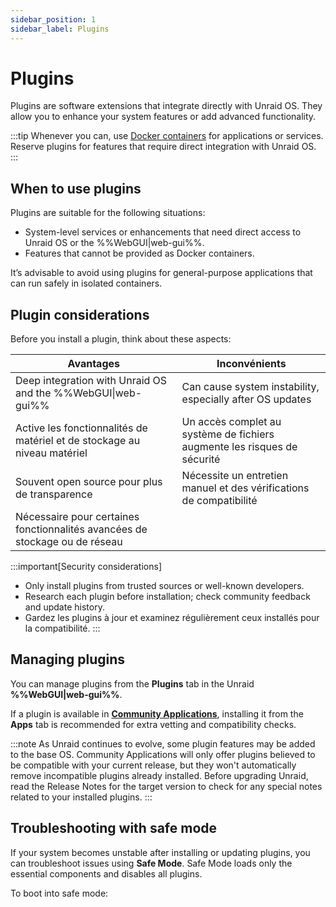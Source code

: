 ```yaml
---
sidebar_position: 1
sidebar_label: Plugins
---
```



# Plugins

Plugins are software extensions that integrate directly with Unraid OS. They allow you to enhance your system features or add advanced functionality.

:::tip
Whenever you can, use [Docker containers](../run-docker-containers/overview.mdx) for applications or services. Reserve plugins for features that require direct integration with Unraid OS.
:::

## When to use plugins

Plugins are suitable for the following situations:

- System-level services or enhancements that need direct access to Unraid OS or the %%WebGUI|web-gui%%.
- Features that cannot be provided as Docker containers.

It’s advisable to avoid using plugins for general-purpose applications that can run safely in isolated containers.

## Plugin considerations

Before you install a plugin, think about these aspects:

| Avantages                                                                   | Inconvénients                                                            |
| --------------------------------------------------------------------------- | ------------------------------------------------------------------------ |
| Deep integration with Unraid OS and the %%WebGUI\|web-gui%%                 | Can cause system instability, especially after OS updates                |
| Active les fonctionnalités de matériel et de stockage au niveau matériel    | Un accès complet au système de fichiers augmente les risques de sécurité |
| Souvent open source pour plus de transparence                               | Nécessite un entretien manuel et des vérifications de compatibilité      |
| Nécessaire pour certaines fonctionnalités avancées de stockage ou de réseau |                                                                          |

:::important[Security considerations]

- Only install plugins from trusted sources or well-known developers.
- Research each plugin before installation; check community feedback and update history.
- Gardez les plugins à jour et examinez régulièrement ceux installés pour la compatibilité.
  :::

## Managing plugins

You can manage plugins from the **Plugins** tab in the Unraid **%%WebGUI|web-gui%%**.

If a plugin is available in **[Community Applications](../run-docker-containers/community-applications.mdx)**, installing it from the **Apps** tab is recommended for extra vetting and compatibility checks.

:::note
As Unraid continues to evolve, some plugin features may be added to the base OS. Community Applications will only offer plugins believed to be compatible with your current release, but they won't automatically remove incompatible plugins already installed. Before upgrading Unraid, read the Release Notes for the target version to check for any special notes related to your installed plugins.
:::

## Troubleshooting with safe mode

If your system becomes unstable after installing or updating plugins, you can troubleshoot issues using **Safe Mode**. Safe Mode loads only the essential components and disables all plugins.

To boot into safe mode:

<Tabs>
  <TabItem value="préféré" label="Méthode préférée" default>
    <SafeModePreferred />
  </TabItem>

  <TabItem value="alternative" label="Méthode alternative">
    <SafeModeAlternative />
  </TabItem>
</Tabs>
